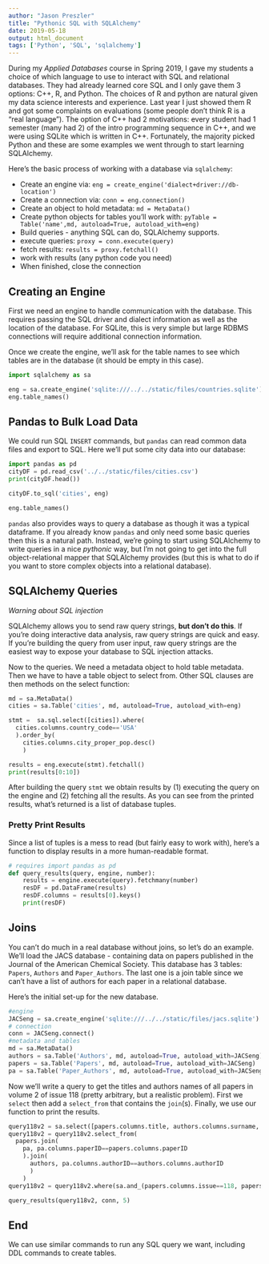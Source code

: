 ```yaml
---
author: "Jason Preszler"
title: "Pythonic SQL with SQLAlchemy"
date: 2019-05-18
output: html_document
tags: ['Python', 'SQL', 'sqlalchemy']
---
```


During my *Applied Databases* course in Spring 2019, I gave my students a choice of which language to use to interact with SQL and relational databases. They had already learned core SQL and I only gave them 3 options: C++, R, and Python. The choices of R and python are natural given my data science interests and experience. Last year I just showed them R and got some complaints on evaluations (some people don't think R is a "real language"). The option of C++ had 2 motivations: every student had 1 semester (many had 2) of the intro programming sequence in C++, and we were using SQLite which is written in C++. Fortunately, the majority picked Python and these are some examples we went through to start learning SQLAlchemy.

Here's the basic process of working with a database via `sqlalchemy`:

 * Create an engine via: `eng = create_engine('dialect+driver://db-location')`
 * Create a connection via: `conn = eng.connection()`
 * Create an object to hold metadata: `md = MetaData()`
 * Create python objects for tables you'll work with: `pyTable = Table('name',md, autoload=True, autoload_with=eng)`  
 * Build queries - anything SQL can do, SQLAlchemy supports.
 * execute queries: `proxy = conn.execute(query)`
 * fetch results: `results = proxy.fetchall()`
 * work with results (any python code you need)
 * When finished, close the connection

## Creating an Engine

First we need an engine to handle communication with the database. This requires passing the SQL driver and dialect information as well as the location of the database. For SQLite, this is very simple but large RDBMS connections will require additional connection information.

Once we create the engine, we'll ask for the table names to see which tables are in the database (it should be empty in this case).
```python
import sqlalchemy as sa

eng = sa.create_engine('sqlite:///../../static/files/countries.sqlite')
eng.table_names()
```

## Pandas to Bulk Load Data

We could run SQL `INSERT` commands, but `pandas` can read common data files and export to SQL. Here we'll put some city data into our database:

```python
import pandas as pd
cityDF = pd.read_csv('../../static/files/cities.csv')
print(cityDF.head())

cityDF.to_sql('cities', eng)

eng.table_names()
```

`pandas` also provides ways to query a database as though it was a typical dataframe. If you already know `pandas` and only need some basic queries then this is a natural path. Instead, we're going to start using SQLAlchemy to write queries in a nice *pythonic* way, but I'm not going to get into the full object-relational mapper that SQLAlchemy provides (but this is what to do if you want to store complex objects into a relational database).

## SQLAlchemy Queries

*Warning about SQL injection*

SQLAlchemy allows you to send raw query strings, **but don't do this**. If you're doing interactive data analysis, raw query strings are quick and easy. If you're building the query from user input, raw query strings are the easiest way to expose your database to SQL injection attacks.

Now to the queries. We need a metadata object to hold table metadata. Then we have to have a table object to select from. Other SQL clauses are then methods on the select function:
```python
md = sa.MetaData()
cities = sa.Table('cities', md, autoload=True, autoload_with=eng)

stmt =  sa.sql.select([cities]).where(
  cities.columns.country_code=='USA'
  ).order_by(
    cities.columns.city_proper_pop.desc()
    )

results = eng.execute(stmt).fetchall()
print(results[0:10])
```
After building the query `stmt` we obtain results by (1) executing the query on the engine and (2) fetching all the results. As you can see from the printed results, what's returned is a list of database tuples.

### Pretty Print Results
Since a list of tuples is a mess to read (but fairly easy to work with), here's a function to display results in a more human-readable format.

```python
# requires import pandas as pd
def query_results(query, engine, number):
    results = engine.execute(query).fetchmany(number)
    resDF = pd.DataFrame(results)
    resDF.columns = results[0].keys()
    print(resDF)
```

## Joins

You can't do much in a real database without joins, so let's do an example. We'll load the JACS database - containing data on papers published in the Journal of the American Chemical Society. This database has 3 tables: `Papers`, `Authors` and `Paper_Authors`. The last one is a join table since we can't have a list of authors for each paper in a relational database.

Here's the initial set-up for the new database.

```python
#engine
JACSeng = sa.create_engine('sqlite:///../../static/files/jacs.sqlite')
# connection
conn = JACSeng.connect()
#metadata and tables
md = sa.MetaData()
authors = sa.Table('Authors', md, autoload=True, autoload_with=JACSeng)
papers = sa.Table('Papers', md, autoload=True, autoload_with=JACSeng)
pa = sa.Table('Paper_Authors', md, autoload=True, autoload_with=JACSeng)
```

Now we'll write a query to get the titles and authors names of all papers in volume 2 of issue 118 (pretty arbitrary, but a realistic problem). First we `select` then add a `select_from` that contains the `join`(s). Finally, we use our function to print the results.

```python
query118v2 = sa.select([papers.columns.title, authors.columns.surname, authors.columns.forename])
query118v2 = query118v2.select_from(
  papers.join(
    pa, pa.columns.paperID==papers.columns.paperID
    ).join(
      authors, pa.columns.authorID==authors.columns.authorID
      )
    )
query118v2 = query118v2.where(sa.and_(papers.columns.issue==118, papers.columns.volume==2))

query_results(query118v2, conn, 5)
```

## End

We can use similar commands to run any SQL query we want, including DDL commands to create tables.
